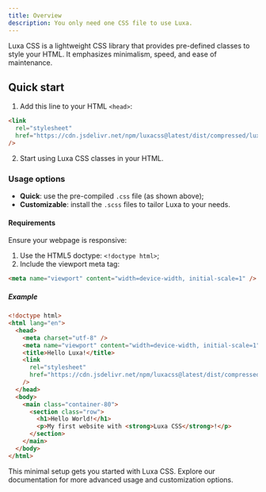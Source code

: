 ```yaml
---
title: Overview
description: You only need one CSS file to use Luxa.
---
```


Luxa CSS is a lightweight CSS library that provides pre-defined classes to style your HTML. It emphasizes minimalism, speed, and ease of maintenance.

## Quick start

1. Add this line to your HTML `<head>`:

```html
<link
  rel="stylesheet"
  href="https://cdn.jsdelivr.net/npm/luxacss@latest/dist/compressed/luxa.min.css"
/>
```

2. Start using Luxa CSS classes in your HTML.

### Usage options

- **Quick**: use the pre-compiled `.css` file (as shown above);
- **Customizable**: install the `.scss` files to tailor Luxa to your needs.

#### Requirements

Ensure your webpage is responsive:

1. Use the HTML5 doctype: `<!doctype html>`;
2. Include the viewport meta tag:

```html
<meta name="viewport" content="width=device-width, initial-scale=1" />
```

##### Example

```html
<!doctype html>
<html lang="en">
  <head>
    <meta charset="utf-8" />
    <meta name="viewport" content="width=device-width, initial-scale=1" />
    <title>Hello Luxa!</title>
    <link
      rel="stylesheet"
      href="https://cdn.jsdelivr.net/npm/luxacss@latest/dist/compressed/luxa.min.css"
    />
  </head>
  <body>
    <main class="container-80">
      <section class="row">
        <h1>Hello World!</h1>
        <p>My first website with <strong>Luxa CSS</strong>!</p>
      </section>
    </main>
  </body>
</html>
```

This minimal setup gets you started with Luxa CSS. Explore our documentation for more advanced usage and customization options.
